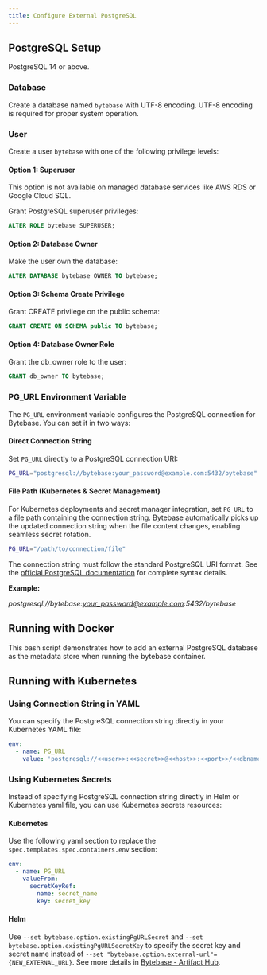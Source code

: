 ```yaml
---
title: Configure External PostgreSQL
---
```



## PostgreSQL Setup

PostgreSQL 14 or above.

### Database

Create a database named `bytebase` with UTF-8 encoding. UTF-8 encoding is required for proper system operation.

### User

Create a user `bytebase` with one of the following privilege levels:

#### Option 1: Superuser
<Note>
This option is not available on managed database services like AWS RDS or Google Cloud SQL.
</Note>

Grant PostgreSQL superuser privileges:
```sql
ALTER ROLE bytebase SUPERUSER;
```

#### Option 2: Database Owner
Make the user own the database:
```sql
ALTER DATABASE bytebase OWNER TO bytebase;
```

#### Option 3: Schema Create Privilege
Grant CREATE privilege on the public schema:
```sql
GRANT CREATE ON SCHEMA public TO bytebase;
```

#### Option 4: Database Owner Role
Grant the db_owner role to the user:
```sql
GRANT db_owner TO bytebase;
```

### PG_URL Environment Variable

The `PG_URL` environment variable configures the PostgreSQL connection for Bytebase. You can set it in two ways:

#### Direct Connection String
Set `PG_URL` directly to a PostgreSQL connection URI:
```bash
PG_URL="postgresql://bytebase:your_password@example.com:5432/bytebase"
```

#### File Path (Kubernetes & Secret Management)
For Kubernetes deployments and secret manager integration, set `PG_URL` to a file path containing the connection string. Bytebase automatically picks up the updated connection string when the file content changes, enabling seamless secret rotation.
```bash
PG_URL="/path/to/connection/file"
```

The connection string must follow the standard PostgreSQL URI format. See the [official PostgreSQL documentation](https://www.postgresql.org/docs/current/libpq-connect.html#LIBPQ-CONNSTRING-URIS) for complete syntax details.

**Example:**

_postgresql://bytebase:your_password@example.com:5432/bytebase_

## Running with Docker

This bash script demonstrates how to add an external PostgreSQL database as the metadata store when running the bytebase container.

<TerminalDockerRunPgUrl />

## Running with Kubernetes

### Using Connection String in YAML

You can specify the PostgreSQL connection string directly in your Kubernetes YAML file:

```yaml
env:
  - name: PG_URL
    value: 'postgresql://<<user>>:<<secret>>@<<host>>:<<port>>/<<dbname>>'
```

### Using Kubernetes Secrets

Instead of specifying PostgreSQL connection string directly in Helm or Kubernetes yaml file, you can use Kubernetes secrets resources:

#### Kubernetes

Use the following yaml section to replace the `spec.templates.spec.containers.env` section:

```yaml
env:
  - name: PG_URL
    valueFrom:
      secretKeyRef:
        name: secret_name
        key: secret_key
```

#### Helm

Use `--set bytebase.option.existingPgURLSecret` and `--set bytebase.option.existingPgURLSecretKey` to specify the secret key and secret name instead of `--set "bytebase.option.external-url"={NEW_EXTERNAL_URL}`. See more details in [Bytebase - Artifact Hub](https://artifacthub.io/packages/helm/bytebase/bytebase).


